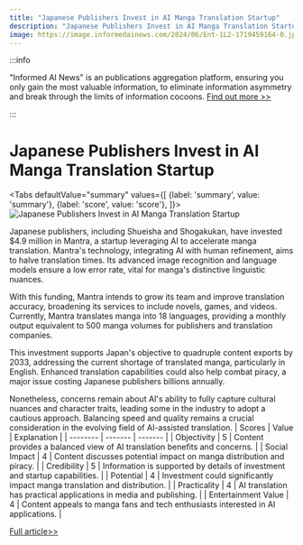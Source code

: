 ```yaml
---
title: "Japanese Publishers Invest in AI Manga Translation Startup"
description: "Japanese Publishers Invest in AI Manga Translation Startup"
image: https://image.informedainews.com/2024/06/Ent-1L2-1719459164-0.jpg
---
```



:::info

"Informed AI News" is an publications aggregation platform, ensuring you only gain the most valuable information, to eliminate information asymmetry and break through the limits of information cocoons.  [Find out more >>](/)

:::

# Japanese Publishers Invest in AI Manga Translation Startup


<Tabs
	defaultValue="summary"
	values={[
	{label: 'summary', value: 'summary'},
	{label: 'score', value: 'score'},
]}>
<TabItem value="summary">
<img
  src="https://image.informedainews.com/2024/06/Ent-1L2-1719459164-0.jpg"
  alt="Japanese Publishers Invest in AI Manga Translation Startup"
/>



Japanese publishers, including Shueisha and Shogakukan, have invested $4.9 million in Mantra, a startup leveraging AI to accelerate manga translation. Mantra's technology, integrating AI with human refinement, aims to halve translation times. Its advanced image recognition and language models ensure a low error rate, vital for manga's distinctive linguistic nuances.

With this funding, Mantra intends to grow its team and improve translation accuracy, broadening its services to include novels, games, and videos. Currently, Mantra translates manga into 18 languages, providing a monthly output equivalent to 500 manga volumes for publishers and translation companies.

This investment supports Japan's objective to quadruple content exports by 2033, addressing the current shortage of translated manga, particularly in English. Enhanced translation capabilities could also help combat piracy, a major issue costing Japanese publishers billions annually.

Nonetheless, concerns remain about AI's ability to fully capture cultural nuances and character traits, leading some in the industry to adopt a cautious approach. Balancing speed and quality remains a crucial consideration in the evolving field of AI-assisted translation.
</TabItem>
<TabItem value="score">
	| Scores     | Value   | Explanation |
	| -------- | ------- | ------- |
	| Objectivity  | 5    | Content provides a balanced view of AI translation benefits and concerns.    |
	| Social Impact | 4     | Content discusses potential impact on manga distribution and piracy.    |
	| Credibility    | 5    | Information is supported by details of investment and startup capabilities.    |
	| Potential    | 4    | Investment could significantly impact manga translation and distribution.    |
	| Practicality    | 4    | AI translation has practical applications in media and publishing.    |
	| Entertainment Value    | 4    | Content appeals to manga fans and tech enthusiasts interested in AI applications.    |
</TabItem>
</Tabs>

[Full article>>](https://asia.nikkei.com/Business/Media-Entertainment/Japan-s-top-manga-publishers-invest-4.9m-in-AI-translation-startup)
